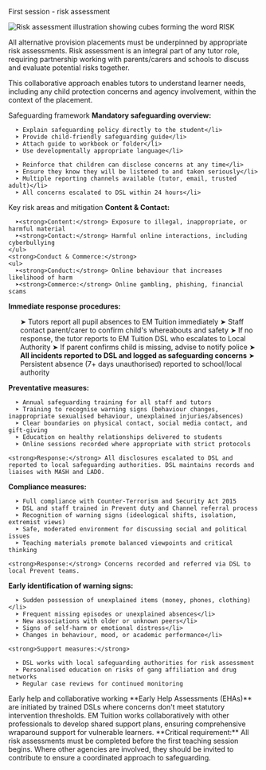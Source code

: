 First session - risk assessment
<div style={{ display: 'flex', alignItems: 'flex-start', gap: '20px', marginBottom: 24, flexWrap: 'wrap' }}>
  <img src="https://emtuition.mintlify.app/images/risk1.webp" alt="Risk assessment illustration showing cubes forming the word RISK" style={{ width: '200px', height: 'auto', flexShrink: 0 }} />
  <div style={{ flex: 1, minWidth: '300px' }}>
    <p>All alternative provision placements must be underpinned by appropriate risk assessments. Risk assessment is an integral part of any tutor role, requiring partnership working with parents/carers and schools to discuss and evaluate potential risks together.</p>
    <p>This collaborative approach enables tutors to understand learner needs, including any child protection concerns and agency involvement, within the context of the placement.</p>
  </div>
</div>
Safeguarding framework
<CardGroup cols={2}>
  <Card title="First lesson requirements" icon="shield-check">
    <strong>Mandatory safeguarding overview:</strong>
    
      ➤ Explain safeguarding policy directly to the student</li>
      ➤ Provide child-friendly safeguarding guide</li>
      ➤ Attach guide to workbook or folder</li>
      ➤ Use developmentally appropriate language</li>
    
  </Card>
  <Card title="Ongoing support" icon="message-circle">
    
      ➤ Reinforce that children can disclose concerns at any time</li>
      ➤ Ensure they know they will be listened to and taken seriously</li>
      ➤ Multiple reporting channels available (tutor, email, trusted adult)</li>
      ➤ All concerns escalated to DSL within 24 hours</li>
    
  </Card>
</CardGroup>
Key risk areas and mitigation
<CardGroup cols={2}>
  <Card title="Online safety - four areas of risk (KCSIE)" icon="wifi">
    <strong>Content & Contact:</strong>
    
      ➤<strong>Content:</strong> Exposure to illegal, inappropriate, or harmful material
      ➤<strong>Contact:</strong> Harmful online interactions, including cyberbullying
    </ul>
    <strong>Conduct & Commerce:</strong>
    <ul>
      ➤<strong>Conduct:</strong> Online behaviour that increases likelihood of harm
      ➤<strong>Commerce:</strong> Online gambling, phishing, financial scams
    
  </Card>
  <Card title="Children missing education" icon="user-x">
    <strong>Immediate response procedures:</strong>
    <ol>
      ➤ Tutors report all pupil absences to EM Tuition immediately
      ➤ Staff contact parent/carer to confirm child's whereabouts and safety
      ➤ If no response, the tutor reports to EM Tuition DSL who escalates to Local Authority
      ➤ If parent confirms child is missing, advise to notify police
      ➤ <strong>All incidents reported to DSL and logged as safeguarding concerns</strong>
      ➤ Persistent absence (7+ days unauthorised) reported to school/local authority
    </ol>
  </Card>
</CardGroup>
<CardGroup cols={2}>
  <Card title="Child sexual exploitation (CSE)" icon="shield-alert">
    <strong>Preventative measures:</strong>
    
      ➤ Annual safeguarding training for all staff and tutors
      ➤ Training to recognise warning signs (behaviour changes, inappropriate sexualised behaviour, unexplained injuries/absences)
      ➤ Clear boundaries on physical contact, social media contact, and gift-giving
      ➤ Education on healthy relationships delivered to students
      ➤ Online sessions recorded where appropriate with strict protocols
    
    <strong>Response:</strong> All disclosures escalated to DSL and reported to local safeguarding authorities. DSL maintains records and liaises with MASH and LADO.
  </Card>
  <Card title="Radicalisation and Prevent duty" icon="alert-circle">
    <strong>Compliance measures:</strong>
    
      ➤ Full compliance with Counter-Terrorism and Security Act 2015
      ➤ DSL and staff trained in Prevent duty and Channel referral process
      ➤ Recognition of warning signs (ideological shifts, isolation, extremist views)
      ➤ Safe, moderated environment for discussing social and political issues
      ➤ Teaching materials promote balanced viewpoints and critical thinking
    
    <strong>Response:</strong> Concerns recorded and referred via DSL to local Prevent teams.
  </Card>
</CardGroup>
<CardGroup cols={1}>
  <Card title="County lines and gang involvement" icon="users">
    <strong>Early identification of warning signs:</strong>
    
      ➤ Sudden possession of unexplained items (money, phones, clothing)</li>
      ➤ Frequent missing episodes or unexplained absences</li>
      ➤ New associations with older or unknown peers</li>
      ➤ Signs of self-harm or emotional distress</li>
      ➤ Changes in behaviour, mood, or academic performance</li>
    
    <strong>Support measures:</strong>
    
      ➤ DSL works with local safeguarding authorities for risk assessment
      ➤ Personalised education on risks of gang affiliation and drug networks
      ➤ Regular case reviews for continued monitoring
   
  </Card>
</CardGroup>
Early help and collaborative working
<Info>
  **Early Help Assessments (EHAs)** are initiated by trained DSLs where concerns don't meet statutory intervention thresholds. EM Tuition works collaboratively with other professionals to develop shared support plans, ensuring comprehensive wraparound support for vulnerable learners.
</Info>
<Warning>
  **Critical requirement:** All risk assessments must be completed before the first teaching session begins. Where other agencies are involved, they should be invited to contribute to ensure a coordinated approach to safeguarding.
</Warning>
